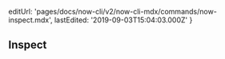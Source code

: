 
  editUrl: 'pages/docs/now-cli/v2/now-cli-mdx/commands/now-inspect.mdx',
  lastEdited: '2019-09-03T15:04:03.000Z'
}

## Inspect
